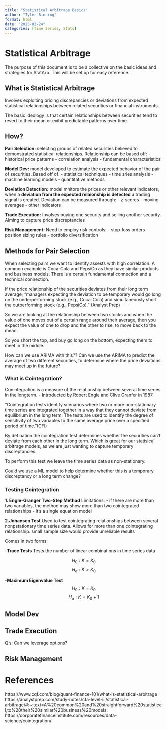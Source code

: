 ```yaml
---
title: "Statistical Arbitrage Basics"
author: "Tyler Binning"
format: html
date: "2025-02-24"
categories: [Time Series, Stats]
---
```


# Statistical Arbitrage
The purpose of this document is to be a collective on the basic ideas and strategies for StatArb. This will be set up for easy reference.

## What is Statistical Arbitrage

Involves exploiting pricing discrepancies or deviations from expected statistical relationships between related securities or financial instruments.

The basic ideology is that certain relationships between securities tend to revert to their mean or exibit predictable patterns over time.


## How?

**Pair Selection:**  selecting groups of related securities believed to demonstrated statistical relationships. 
Relationship can be based off: 
    - historical price patterns
    - correlation analysis
    - fundamental characteristics

**Model Dev:** model developed to estimate the expected behavior of the pair of securities. 
Based off of:
    - statistical techniques
    - time sries analysis
    - machine learning models
    - quantitative methods

**Deviation Detection:** model mnitors the prices or other relevant indicators, when a **deviation from the expected relaionship is detected** a trading signal is created. 
Deviation can be measured through: 
    - z-scores
    - moving averages
    - other indicators

**Trade Execution:** Involves buying one security and selling another security. Aiming to capture price discreptancies

**Risk Management:** Need to employ risk controls:
    - stop-loss orders
    - position sizing rules
    - portfolio diversification


## Methods for Pair Selection
When selecting pairs we want to identify assests with high correlation. 
A common example is Coca-Cola and PepsiCo as they have similar products and business models.
There is a certain fundamental connection and a technical connection. 

If the price relationship of the securities deviates from their long term average;
"managers expecting the deviation to be temporary would go long on the underperforming stock (e.g., Coca-Cola) and simultaneously short the outperforming stock (e.g., PepsiCo). " (Analyst Prep)

So we are looking at the relationship between two stocks and when the value of one moves out of a certain range around their average, then you expect the value of one to drop and the other to rise, to move back to the mean. 

So you short the top, and buy go long on the bottom, expecting them to meet in the middle.

How can we use ARIMA with this??
Can we use the ARIMA to predict the average of two different securities, to determine where the price deviations may meet up in the future?

### What is Cointegration?
Conintegration is a measure of the relationship between several time series in the longterm.
- Introducted by Robert Engle and Clive Granfer in 1987

"Cointegration tests identify scenarios where two or more non-stationary time series are integrated together in a way that they cannot deviate from equilibrium in the long term. The tests are used to identify the degree of sensitivity of two variables to the same average price over a specified period of time."(CFI)

By defination the cointegration test determines whether the securities can't deviate from each other in the long term. Which is great for our statisical arbitrage models, as we are just wanting to capture temporary discreptancies.

To perform this test we leave the time series data as non-stationary.

Could we use a ML model to help determine whether this is a temporary discreptancy or a long term change?

### Testing Cointegration

**1. Engle-Granger Two-Step Method**
Limitations: 
- if there are more than two variables, the method may show more than two cointegrated relationships
- it's a single equation model

**2.Johansen Test**
Used to test cointegrating relationships between several nonpstationary time series data.
Allows for more than one cointegrating relationship.
small sample size would provide unreliable results

Comes in two forms:

-**Trace Tests**
Tests the number of linear combinations in time series data

$$
H_0: K = K_0
$$
$$
H_a: K > K_0
$$



-**Maximum Eigenvalue Test**
$$
H_0: K = K_0
$$
$$
H_a: K = K_0 + 1
$$

## Model Dev

## Trade Execution
Q's: 
Can we leverage options?

## Risk Management

# References
https://www.cqf.com/blog/quant-finance-101/what-is-statistical-arbitrage 
https://analystprep.com/study-notes/cfa-level-iii/statistical-arbitrage/#:~:text=A%20common%20and%20straightforward%20statistical,to%20their%20similar%20business%20models. 
https://corporatefinanceinstitute.com/resources/data-science/cointegration/ 